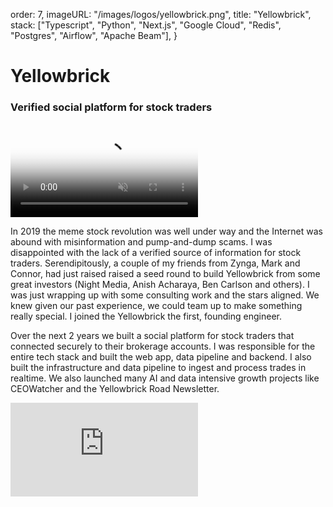 
  order: 7,
  imageURL: "/images/logos/yellowbrick.png",
  title: "Yellowbrick",
  stack: ["Typescript", "Python", "Next.js", "Google Cloud", "Redis", "Postgres", "Airflow", "Apache Beam"],
}


# Yellowbrick

### Verified social platform for stock traders
<ArticleTags tags={metadata.stack} />

<div className="w-full max-w-[50%] lg:max-w-[280px] inline-block float-left" >
  <video
    poster="/images/resume/yb-poster.png"
    className="p-0 pt-4 m-0 pr-8 mb-8"
    autoPlay muted loop
    src="/images/resume/yellowbrick.mp4"
    controls={false}
  />
</div>


In 2019 the meme stock revolution was well under way and the Internet was abound with misinformation and pump-and-dump scams. I was disappointed with the lack of a verified source of information for stock traders. Serendipitously, a couple of my friends from Zynga, Mark and Connor, had just raised raised a seed round to build Yellowbrick from some great investors (Night Media, Anish Acharaya, Ben Carlson and others). I was just wrapping up with some consulting work and the stars aligned. We knew given our past experience, we could team up to make something really special. I joined the Yellowbrick the first, founding engineer.

Over the next 2 years we built a social platform for stock traders that connected securely to their brokerage accounts. I was responsible for the entire tech stack and built the web app, data pipeline and backend. I also built the infrastructure and data pipeline to ingest and process trades in realtime. We also launched many AI and data intensive growth projects like CEOWatcher and the Yellowbrick Road Newsletter.

<iframe 
    className="w-full h-full aspect-video max-w-4xl"
    src="https://www.loom.com/embed/6a323f482d5b4cf3b7d8e8938ac67750?sid=471a9beb-df1b-4b2a-98f4-29f6729406d9" frameBorder="0" 
/>

At Yellowbrick, I learned a lot about the stock market and the challenges of building a social platform for traders. I also learned a lot about the importance of owning mission-critical parts of your stack, and how critical data quality and liveness are to fintech applications. Finally, we found how important UX can be and how important it is to win user trust in fintech.

Although we had a core of highly engaged users, we ultimately discovered that social factors were not a major motivator for mostretail investors made decisions. Since we were not able to find the product-market fit we'd initially hoped for, Yellowbrick transitioned away from their social platform and pivoted to a premium AI-powered newsletter. You can subscribe to our newsletter at the link below.

<h4>The Yellowbrick Road Newsletter</h4>

<div className="iframely-embed"><div className="iframely-responsive"  style={{ height:140, paddingBottom:0}}><a href="https://www.newsletter.theyellowbrickroad.email/subscribe" data-iframely-url="//iframely.net/VSdB1iI"></a></div></div><script async src="//iframely.net/embed.js"></script>
<br/>
<div className="iframely-embed"><div className="iframely-responsive" style={{ height:140, paddingBottom:0}}><a href="https://ceowatcher.beehiiv.com/" data-iframely-url="//iframely.net/lL65tjM?card=small"></a></div></div><script async src="//iframely.net/embed.js"></script>


